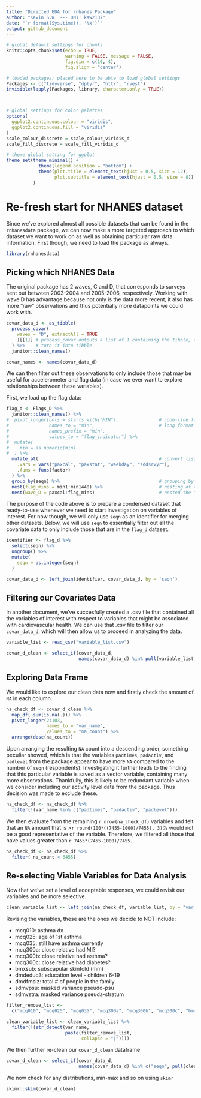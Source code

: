 ```yaml
---
title: "Directed EDA for rnhanes Package"
author: "Kevin S.W. --- UNI: ksw2137"
date: "`r format(Sys.time(), '%x')`"
output: github_document
---
```


```r

# global default settings for chunks
knitr::opts_chunk$set(echo = TRUE,
                      warning = FALSE, message = FALSE,
                      fig.dim = c(10, 4), 
                      fig.align = "center")

# loaded packages; placed here to be able to load global settings
Packages <- c("tidyverse", "dplyr", "httr", "rvest")
invisible(lapply(Packages, library, character.only = TRUE))



# global settings for color palettes
options(
  ggplot2.continuous.colour = "viridis",
  ggplot2.continuous.fill = "viridis"
)
scale_colour_discrete = scale_colour_viridis_d
scale_fill_discrete = scale_fill_viridis_d

# theme global setting for ggplot
theme_set(theme_minimal() + 
            theme(legend.position = "bottom") +
            theme(plot.title = element_text(hjust = 0.5, size = 12),
                  plot.subtitle = element_text(hjust = 0.5, size = 8))
          )

```

# Re-fresh start for NHANES dataset

Since we've explored almost all possible datasets that can be found in the `rnhanesdata` package, we can now make a more targeted approach to which dataset we want to work on as well as obtaining particular raw data information. First though, we need to load the package as always.

```r

library(rnhanesdata)

```

## Picking which NHANES Data

The original package has 2 waves, C and D, that corresponds to surveys sent out between 2003-2004 and 2005-2006, respectively. Working with wave D has advantage because not only is the data more recent, it also has more "raw" observations and thus potentially more datapoints we could work with. 

```r

covar_data_d <- as_tibble(
  process_covar(
    waves = "D", extractAll = TRUE
    )[[1]] # process_covar outputs a list of 1 containing the tibble, this extracts the "content" and 
  ) %>%    # turn it into tibble
  janitor::clean_names()

covar_names <- names(covar_data_d)

```

We can then filter out these observations to only include those that may be useful for accelerometer and flag data (in case we ever want to explore relationships between these variables).

First, we load up the flag data:

```r

flag_d <- Flags_D %>% 
  janitor::clean_names() %>% 
#  pivot_longer(cols = starts_with("MIN"),               # code-line for cases where we want to switch to
#               names_to = "min",                        # long format
#               names_prefix = "min",
#               values_to = "flag_indicator") %>% 
#  mutate(
#    min = as.numeric(min)
#  ) %>% 
  mutate_at(                                             # convert listed variables to factors
    .vars = vars("paxcal", "paxstat", "weekday", "sddsrvyr"),
    .funs = funs(factor)
  ) %>% 
  group_by(seqn) %>%                                     # grouping by the unique ID
  nest(flag_mins = min1:min1440) %>%                     # nesting of the "minutes" for flag
  nest(wave_D = paxcal:flag_mins)                        # nested the "extra variables". 

```

The purpose of the code above is to prepare a condensed dataset that ready-to-use whenever we need to start investigation on variables of interest. For now though, we will only use `seqn` as an identifier for merging other datasets. Below, we will use `seqn` to essentially filter out all the covariate data to only include those that are in the `flag_d` dataset. 

```r

identifier <- flag_d %>% 
  select(seqn) %>% 
  ungroup() %>% 
  mutate(
    seqn = as.integer(seqn)
  )

covar_data_d <- left_join(identifier, covar_data_d, by = 'seqn')

```

## Filtering our Covariates Data

In another document, we've succesfully created a .csv file that contained all the variables of interest with respect to variables that might be associated with cardiovascular health. We can use that .csv file to filter our `covar_data_d`, which will then allow us to proceed in analyzing the data. 

```r

variable_list <- read_csv("variable_list.csv")

covar_d_clean <- select_if(covar_data_d, 
                           names(covar_data_d) %in% pull(variable_list, var_name))

```

## Exploring Data Frame

We would like to explore our clean data now and firstly check the amount of `NA` in each column. 

```r

na_check_df <- covar_d_clean %>% 
  map_df(~sum(is.na(.))) %>% 
  pivot_longer(2:103,
               names_to = "var_name",
               values_to = "na_count") %>% 
  arrange(desc(na_count)) 

```

Upon arranging the resulting `NA` count into a descending order, something peculiar showed, which is that the variables `padtimes`, `padactiv`, and `padlevel` from the package appear to have more `NA` compared to the number of `seqn` (respondents). Investigating it further leads to the finding that this particular variable is saved as a vector variable, containing many more observations. Thankfully, this is likely to be redundant variable when we consider including our activity level data from the package. Thus decision was made to exclude these.

```r

na_check_df <- na_check_df %>% 
  filter(!(var_name %in% c("padtimes", "padactiv", "padlevel")))

```

We then evaluate from the remaining `r nrow(na_check_df)` variables and felt that an `NA` amount that is >`r round(100*((7455-1000)/7455), 3)`% would not be a good representative of the variable. Therefore, we filtered all those that have values greater than `r 7455*(7455-1000)/7455`. 

```r

na_check_df <- na_check_df %>% 
  filter( na_count < 6455)

```

## Re-selecting Viable Variables for Data Analysis 

Now that we've set a level of acceptable responses, we could revisit our variables and be more selective.

```r

clean_variable_list <- left_join(na_check_df, variable_list, by = "var_name")

```

Revising the variables, these are the ones we decide to NOT include:

* mcq010: asthma dx
* mcq025: age of 1st asthma
* mcq035: still have asthma currently
* mcq300a: close relative had MI?
* mcq300b: close relative had asthma?
* mcq300c: close relative had diabetes?
* bmxsub: subscapular skinfold (mm)
* dmdeduc3: education level - children 6-19
* dmdfmsiz: total # of people in the family
* sdmvpsu: masked variance pseudo-psu
* sdmvstra: masked variance pseuda-stratum

```r

filter_remove_list <- 
  c("mcq010", "mcq025", "mcq035", "mcq300a", "mcq300b", "mcq300c", "bmxsub", "dmdfmsiz", "sdmvpsu", "sdmvstra")

clean_variable_list <- clean_variable_list %>% 
  filter(!(str_detect(var_name, 
                      paste(filter_remove_list,            
                            collapse = "|"))))

```

We then further re-clean our `covar_d_clean` dataframe

```r

covar_d_clean <- select_if(covar_data_d, 
                           names(covar_data_d) %in% c("seqn", pull(clean_variable_list, var_name)))

```

We now check for any distributions, min-max and so on using `skimr`

```r

skimr::skim(covar_d_clean)

```


